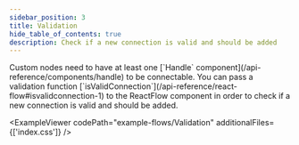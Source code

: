 ```yaml
---
sidebar_position: 3
title: Validation
hide_table_of_contents: true
description: Check if a new connection is valid and should be added
---
```



<ExampleLayout>
Custom nodes need to have at least one [`Handle` component](/api-reference/components/handle) to be connectable. You can pass a validation function [`isValidConnection`](/api-reference/react-flow#isvalidconnection-1) to the ReactFlow component in order to check if a new connection is valid and should be added.

<ExampleViewer
  codePath="example-flows/Validation"
  additionalFiles={['index.css']}
/>
</ExampleLayout>
